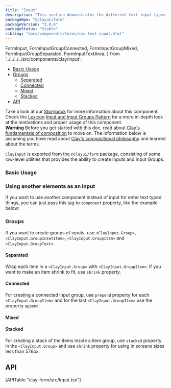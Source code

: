 ```yaml
---
title: "Input"
description: "This section demonstrates the different text input types."
packageNpm: "@clayui/form"
packageVersion: "3.0.0"
packageStatus: "Stable"
sibling: "docs/components/forms/css-text-input.html"
---
```


   FormInput,
   FormInputGroupConnected,
   FormInputGroupMixed,
   FormInputGroupSeparated,
   FormInputTextArea,
} from '../../../../src/components/clay/Input';

<div class="nav-toc-absolute">
<div class="nav-toc">

- [Basic Usage](#basic-usage)
- [Groups](#groups)
  - [Separated](#separated)
  - [Connected](#connected)
  - [Mixed](#mixed)
  - [Stacked](#stacked)
- [API](#api)

</div>
</div>

<div class="clay-site-alert alert alert-warning">
   Take a look at our <a href="https://storybook.clayui.com/?path=/story/components-clayinput--separated">Storybook</a> for more information about this component.
</div>

<div class="clay-site-alert alert alert-info">
	Check the <a href="https://liferay.design/lexicon">Lexicon</a> <a href="https://liferay.design/lexicon/core-components/forms/text-input/">Input and Input Groups Pattern</a> for a more in-depth look at the motivations and proper usage of this component.
</div>

<div class="clay-site-alert alert alert-warning">
	<strong class="lead">Warning</strong>
	Before you get started with this doc, read about <a href="/foundations/composing.html" target="_blank">Clay's fundamentals of composition</a> to move on. The information below is assuming you have read about <a href="/foundations/composing.html" target="_blank">Clay's compositional philosophy</a> and learned about the terms.
</div>

`ClayInput` is exported from the `@clayui/form` package, consisting of some low-level utilities that provides the ability to create Inputs and Input Groups.

### Basic Usage

<FormInput />

### Using another elements as an input

If you want to use another component instead of input for enter text typed things, you can just pass this tag to `component` property, like the example below:

<FormInputTextArea />

### Groups

If you want to create groups of inputs, use `<ClayInput.Group>`, `<ClayInput.GroupInsetItem>`, `<ClayInput.GroupItem>` and `<ClayInput.GroupText>`.

#### Separated

Wrap each item in a `<ClayInput.Group>` with `<ClayInput.GroupItem>`. If you want to make an item shrink to fit, use `shrink` property.

<FormInputGroupSeparated />

#### Connected

For creating a connected input group, use `prepend` property for each `<ClayInput.GroupItem>` and for the last `<ClayInput.GroupItem>` use the property `append`.

<FormInputGroupConnected />

#### Mixed

<FormInputGroupMixed />

#### Stacked

For creating a stack of the items inside a item group, use `stacked` property in the `<ClayInput.Group>` and use `shrink` property for using in screens sizes less than 576px.

## API

<div>
	[APITable "clay-form/src/Input.tsx"]
</div>
